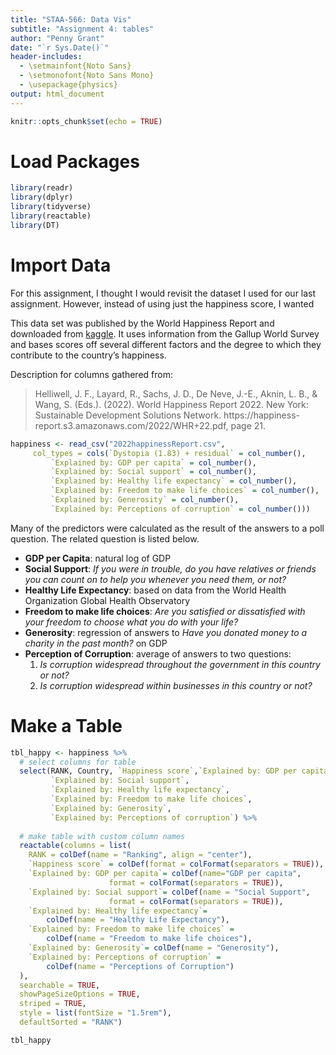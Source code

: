 ```yaml
---
title: "STAA-566: Data Vis"
subtitle: "Assignment 4: tables"
author: "Penny Grant"
date: "`r Sys.Date()`"
header-includes:
  - \setmainfont{Noto Sans}
  - \setmonofont{Noto Sans Mono}
  - \usepackage{physics}
output: html_document
---
```


```r
knitr::opts_chunk$set(echo = TRUE)
```

# Load Packages

```r
library(readr)
library(dplyr)
library(tidyverse)
library(reactable)
library(DT)
```


# Import Data

For this assignment, I thought I would revisit the dataset I used for our last assignment. However, instead of using just the happiness score, I wanted 

This data set was published by the World Happiness Report and downloaded from [kaggle](https://www.kaggle.com/datasets/mathurinache/world-happiness-report). It uses information from the Gallup World Survey and bases scores off several different factors and the degree to which they contribute to the country's happiness.

Description for columns gathered from:

> Helliwell, J. F., Layard, R., Sachs, J. D., De Neve, J.-E., Aknin, L. B., & Wang, S. (Eds.). (2022). World Happiness Report 2022. New York: Sustainable Development Solutions Network. https://happiness-report.s3.amazonaws.com/2022/WHR+22.pdf, page 21.

```r
happiness <- read_csv("2022happinessReport.csv", 
     col_types = cols(`Dystopia (1.83) + residual` = col_number(), 
         `Explained by: GDP per capita` = col_number(), 
         `Explained by: Social support` = col_number(), 
         `Explained by: Healthy life expectancy` = col_number(), 
         `Explained by: Freedom to make life choices` = col_number(), 
         `Explained by: Generosity` = col_number(), 
         `Explained by: Perceptions of corruption` = col_number()))
```

Many of the predictors were calculated as the result of the answers to a poll question. The related question is listed below.

* **GDP per Capita**: natural log of GDP
* **Social Support**: *If you were in trouble, do you have relatives or friends you can count on to help you whenever you need them, or not?*
* **Healthy Life Expectancy**: based on data from the World Health Organization Global Health Observatory
* **Freedom to make life choices**: *Are you satisfied or dissatisfied with your freedom to choose what you do with your life?*
* **Generosity**: regression of answers to *Have you donated money to a charity in the past month?* on GDP
* **Perception of Corruption**: average of answers to two questions:
  1. *Is corruption widespread throughout the government in this country or not?*
  2. *Is corruption widespread within businesses in this country or not?*


# Make a Table


```r
tbl_happy <- happiness %>% 
  # select columns for table
  select(RANK, Country, `Happiness score`,`Explained by: GDP per capita`,
         `Explained by: Social support`,
         `Explained by: Healthy life expectancy`,
         `Explained by: Freedom to make life choices`, 
         `Explained by: Generosity`,
         `Explained by: Perceptions of corruption`) %>%
  
  # make table with custom column names
  reactable(columns = list(
    RANK = colDef(name = "Ranking", align = "center"),
    `Happiness score` = colDef(format = colFormat(separators = TRUE)),
    `Explained by: GDP per capita`= colDef(name="GDP per capita",
                      format = colFormat(separators = TRUE)),
    `Explained by: Social support`= colDef(name = "Social Support",
                      format = colFormat(separators = TRUE)),
    `Explained by: Healthy life expectancy`= 
        colDef(name = "Healthy Life Expectancy"),
    `Explained by: Freedom to make life choices` = 
        colDef(name = "Freedom to make life choices"),
    `Explained by: Generosity`= colDef(name = "Generosity"),
    `Explained by: Perceptions of corruption` =
        colDef(name = "Perceptions of Corruption")
  ),
  searchable = TRUE,
  showPageSizeOptions = TRUE,
  striped = TRUE,
  style = list(fontSize = "1.5rem"),
  defaultSorted = "RANK")
```



```r
tbl_happy
```










